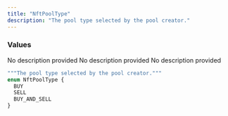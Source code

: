```yaml
---
title: "NftPoolType"
description: "The pool type selected by the pool creator."
---
```


### Values

<ResponseField name="BUY" type="enum">
  No description provided
</ResponseField>

<ResponseField name="SELL" type="enum">
  No description provided
</ResponseField>

<ResponseField name="BUY_AND_SELL" type="enum">
  No description provided
</ResponseField>


```graphql NftPoolType
"""The pool type selected by the pool creator."""
enum NftPoolType {
  BUY
  SELL
  BUY_AND_SELL
}
```
